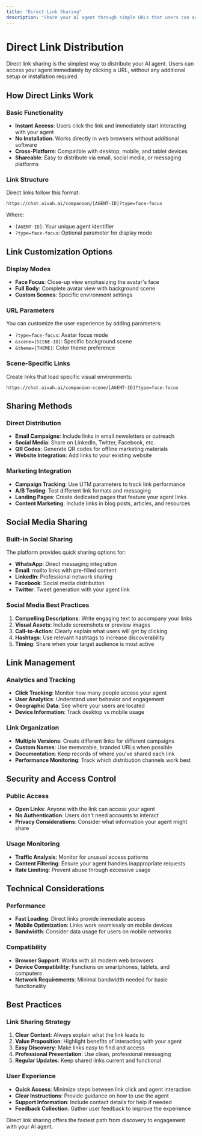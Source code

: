 ```yaml
---
title: "Direct Link Sharing"
description: "Share your AI agent through simple URLs that users can access directly"
---
```


# Direct Link Distribution

Direct link sharing is the simplest way to distribute your AI agent. Users can access your agent immediately by clicking a URL, without any additional setup or installation required.

## How Direct Links Work

### Basic Functionality
- **Instant Access**: Users click the link and immediately start interacting with your agent
- **No Installation**: Works directly in web browsers without additional software
- **Cross-Platform**: Compatible with desktop, mobile, and tablet devices
- **Shareable**: Easy to distribute via email, social media, or messaging platforms

### Link Structure
Direct links follow this format:
```
https://chat.aivah.ai/companion/[AGENT-ID]?type=face-focus
```

Where:
- `[AGENT-ID]`: Your unique agent identifier
- `?type=face-focus`: Optional parameter for display mode

## Link Customization Options

### Display Modes
- **Face Focus**: Close-up view emphasizing the avatar's face
- **Full Body**: Complete avatar view with background scene
- **Custom Scenes**: Specific environment settings

### URL Parameters
You can customize the user experience by adding parameters:
- `?type=face-focus`: Avatar focus mode
- `&scene=[SCENE-ID]`: Specific background scene
- `&theme=[THEME]`: Color theme preference

### Scene-Specific Links
Create links that load specific visual environments:
```
https://chat.aivah.ai/companion-scene/[AGENT-ID]?type=face-focus
```

## Sharing Methods

### Direct Distribution
- **Email Campaigns**: Include links in email newsletters or outreach
- **Social Media**: Share on LinkedIn, Twitter, Facebook, etc.
- **QR Codes**: Generate QR codes for offline marketing materials
- **Website Integration**: Add links to your existing website

### Marketing Integration
- **Campaign Tracking**: Use UTM parameters to track link performance
- **A/B Testing**: Test different link formats and messaging
- **Landing Pages**: Create dedicated pages that feature your agent links
- **Content Marketing**: Include links in blog posts, articles, and resources

## Social Media Sharing

### Built-in Social Sharing
The platform provides quick sharing options for:
- **WhatsApp**: Direct messaging integration
- **Email**: mailto links with pre-filled content
- **LinkedIn**: Professional network sharing
- **Facebook**: Social media distribution
- **Twitter**: Tweet generation with your agent link

### Social Media Best Practices
1. **Compelling Descriptions**: Write engaging text to accompany your links
2. **Visual Assets**: Include screenshots or preview images
3. **Call-to-Action**: Clearly explain what users will get by clicking
4. **Hashtags**: Use relevant hashtags to increase discoverability
5. **Timing**: Share when your target audience is most active

## Link Management

### Analytics and Tracking
- **Click Tracking**: Monitor how many people access your agent
- **User Analytics**: Understand user behavior and engagement
- **Geographic Data**: See where your users are located
- **Device Information**: Track desktop vs mobile usage

### Link Organization
- **Multiple Versions**: Create different links for different campaigns
- **Custom Names**: Use memorable, branded URLs when possible
- **Documentation**: Keep records of where you've shared each link
- **Performance Monitoring**: Track which distribution channels work best

## Security and Access Control

### Public Access
- **Open Links**: Anyone with the link can access your agent
- **No Authentication**: Users don't need accounts to interact
- **Privacy Considerations**: Consider what information your agent might share

### Usage Monitoring
- **Traffic Analysis**: Monitor for unusual access patterns
- **Content Filtering**: Ensure your agent handles inappropriate requests
- **Rate Limiting**: Prevent abuse through excessive usage

## Technical Considerations

### Performance
- **Fast Loading**: Direct links provide immediate access
- **Mobile Optimization**: Links work seamlessly on mobile devices
- **Bandwidth**: Consider data usage for users on mobile networks

### Compatibility
- **Browser Support**: Works with all modern web browsers
- **Device Compatibility**: Functions on smartphones, tablets, and computers
- **Network Requirements**: Minimal bandwidth needed for basic functionality

## Best Practices

### Link Sharing Strategy
1. **Clear Context**: Always explain what the link leads to
2. **Value Proposition**: Highlight benefits of interacting with your agent
3. **Easy Discovery**: Make links easy to find and access
4. **Professional Presentation**: Use clean, professional messaging
5. **Regular Updates**: Keep shared links current and functional

### User Experience
- **Quick Access**: Minimize steps between link click and agent interaction
- **Clear Instructions**: Provide guidance on how to use the agent
- **Support Information**: Include contact details for help if needed
- **Feedback Collection**: Gather user feedback to improve the experience

Direct link sharing offers the fastest path from discovery to engagement with your AI agent.
